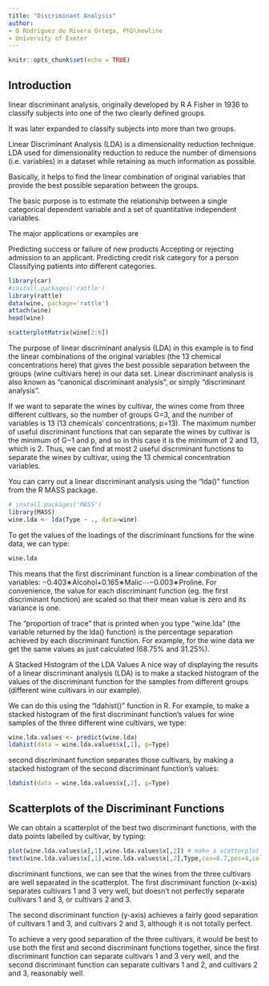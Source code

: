 ```yaml
---
title: "Discriminant Analysis"
author:
- O Rodriguez de Rivera Ortega, PhD\newline
- University of Exeter
---
```


```r
knitr::opts_chunk$set(echo = TRUE)
```

## Introduction

linear discriminant analysis, originally developed by R A Fisher in 1936 to classify subjects into one of the two clearly defined groups.

It was later expanded to classify subjects into more than two groups.

Linear Discriminant Analysis (LDA) is a dimensionality reduction technique. LDA used for dimensionality reduction to reduce the number of dimensions (i.e. variables) in a dataset while retaining as much information as possible.

Basically, it helps to find the linear combination of original variables that provide the best possible separation between the groups.

The basic purpose is to estimate the relationship between a single categorical dependent variable and a set of quantitative independent variables.

The major applications or examples are

Predicting success or failure of new products
Accepting or rejecting admission to an applicant.
Predicting credit risk category for a person
Classifying patients into different categories.


```r
library(car)
#install.packages('rattle')
library(rattle)
data(wine, package='rattle')
attach(wine)
head(wine)
```



```r
scatterplotMatrix(wine[2:6])
```

The purpose of linear discriminant analysis (LDA) in this example is to find the linear combinations of the original variables (the 13 chemical concentrations here) that gives the best possible separation between the groups (wine cultivars here) in our data set. Linear discriminant analysis is also known as “canonical discriminant analysis”, or simply “discriminant analysis”.

If we want to separate the wines by cultivar, the wines come from three different cultivars, so the number of groups G=3, and the number of variables is 13 (13 chemicals’ concentrations; p=13). The maximum number of useful discriminant functions that can separate the wines by cultivar is the minimum of G−1 and p, and so in this case it is the minimum of 2 and 13, which is 2. Thus, we can find at most 2 useful discriminant functions to separate the wines by cultivar, using the 13 chemical concentration variables.

You can carry out a linear discriminant analysis using the “lda()” function from the R MASS package.

```r
# install.packages('MASS')
library(MASS)
wine.lda <- lda(Type ~ ., data=wine)
```

To get the values of the loadings of the discriminant functions for the wine data, we can type:

```r
wine.lda
```

This means that the first discriminant function is a linear combination of the variables: −0.403∗Alcohol+0.165∗Malic⋯−0.003∗Proline. For convenience, the value for each discriminant function (eg. the first discriminant function) are scaled so that their mean value is zero and its variance is one.

The “proportion of trace” that is printed when you type “wine.lda” (the variable returned by the lda() function) is the percentage separation achieved by each discriminant function. For example, for the wine data we get the same values as just calculated (68.75% and 31.25%).

A Stacked Histogram of the LDA Values
A nice way of displaying the results of a linear discriminant analysis (LDA) is to make a stacked histogram of the values of the discriminant function for the samples from different groups (different wine cultivars in our example).

We can do this using the “ldahist()” function in R. For example, to make a stacked histogram of the first discriminant function’s values for wine samples of the three different wine cultivars, we type:

```r
wine.lda.values <- predict(wine.lda)
ldahist(data = wine.lda.values$x[,1], g=Type)
```

second discriminant function separates those cultivars, by making a stacked histogram of the second discriminant function’s values:

```r
ldahist(data = wine.lda.values$x[,2], g=Type)
```

## Scatterplots of the Discriminant Functions

We can obtain a scatterplot of the best two discriminant functions, with the data points labelled by cultivar, by typing:

```r
plot(wine.lda.values$x[,1],wine.lda.values$x[,2]) # make a scatterplot
text(wine.lda.values$x[,1],wine.lda.values$x[,2],Type,cex=0.7,pos=4,col="red") # add labels
```

discriminant functions, we can see that the wines from the three cultivars are well separated in the scatterplot. The first discriminant function (x-axis) separates cultivars 1 and 3 very well, but doesn’t not perfectly separate cultivars 1 and 3, or cultivars 2 and 3.

The second discriminant function (y-axis) achieves a fairly good separation of cultivars 1 and 3, and cultivars 2 and 3, although it is not totally perfect.

To achieve a very good separation of the three cultivars, it would be best to use both the first and second discriminant functions together, since the first discriminant function can separate cultivars 1 and 3 very well, and the second discriminant function can separate cultivars 1 and 2, and cultivars 2 and 3, reasonably well. 